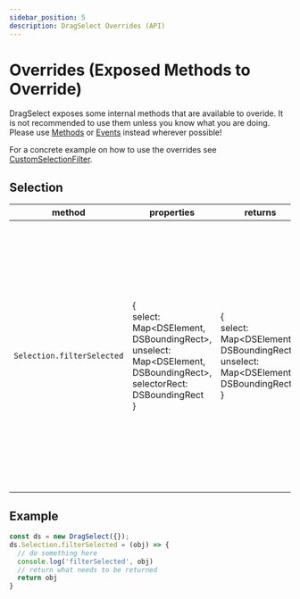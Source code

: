 ```yaml
---
sidebar_position: 5
description: DragSelect Overrides (API)
---
```


# Overrides (Exposed Methods to Override)

DragSelect exposes some internal methods that are available to overide. It is not recommended to use them unless you know what you are doing. Please use [Methods](Methods) or [Events](Events) instead wherever possible!

For a concrete example on how to use the overrides see [CustomSelectionFilter](/docs/guided-examples/CustomSelectionFilter).

## Selection
| method | properties | returns | usage |
|--- |--- |--- |--- |
| `Selection.filterSelected` | {<br/>select: Map<DSElement, DSBoundingRect>,<br/>unselect: Map<DSElement, DSBoundingRect>,<br/>selectorRect: DSBoundingRect<br/>} | {<br/>select: Map<DSElement, DSBoundingRect>,<br/>unselect: Map<DSElement, DSBoundingRect><br/>} | Can be overridden to apply further filtering logic after the items to select are identified but before they actually get selected. Is expected to return the select / unselect maps in the same shape as passed in

## Example

```js
const ds = new DragSelect({});
ds.Selection.filterSelected = (obj) => {
  // do something here
  console.log('filterSelected', obj)
  // return what needs to be returned
  return obj
}
```
